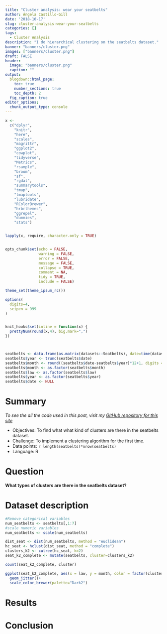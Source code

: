 ```yaml
---
title: "Cluster analysis: wear your seatbelts"
author: Ángela Castillo-Gill
date: '2018-10-17'
slug: cluster-analysis-wear-your-seatbelts
categories: []
tags: 
  - Cluster Analysis
description: "I do hierarchical clustering on the seatbelts dataset."
banner: "banners/cluster.png"
images: ["banners/cluster.png"]
draft: FALSE
header: 
  image: "banners/cluster.png"
  caption: ""
output:
  blogdown::html_page:
    toc: true
    number_sections: true
    toc_depth: 2
  fig_caption: true
editor_options: 
  chunk_output_type: console
---
```



```r
x <-
  c("dplyr",
    "knitr",
    "here",
    "scales",
    "magrittr",
    "ggplot2",
    "cowplot",
    "tidyverse",
    "Metrics",
    "rsample",
    "broom",
    "sf",
    "rgdal",
    "summarytools",
    "tmap",
    "tmaptools",
    "lubridate",
    "RColorBrewer",
    "hrbrthemes",
    "ggrepel",
    "dummies",
    "stats")


lapply(x, require, character.only = TRUE)


opts_chunk$set(echo = FALSE,
               warning = FALSE,
               error = FALSE,
               message = FALSE,
               collapse = TRUE,
               comment = NA,
               tidy = TRUE,
               include = FALSE)

theme_set(theme_ipsum_rc())

options(
  digits=4,
  scipen = 999
)


knit_hooks$set(inline = function(x) {
  prettyNum(round(x,4), big.mark=",")
})



seatbelts <- data.frame(as.matrix(datasets::Seatbelts), date=time(datasets::Seatbelts))
seatbelts$year <- trunc(seatbelts$date)
seatbelts$month <- round((seatbelts$date-seatbelts$year)*12+1, digits = 0)
seatbelts$month <- as.factor(seatbelts$month)
seatbelts$law <- as.factor(seatbelts$law)
seatbelts$year <- as.factor(seatbelts$year)
seatbelts$date <- NULL
```

# Summary

*To see the all the code used in this post, visit my [GitHub repository for this site](https://github.com/acastillogill/acastillogill)* 

- Objectives: To find what what kind of clusters are there in the seatbelts dataset. 
- Challenge: To implement a clustering algorithm for the first time.
- Data points: `r length(seatbelts)*nrow(seatbelts)`
- Language: R 


# Question


**What types of clusters are there in the seatbelts dataset?**

# Dataset description 

```r
#Remove categorical variables
num_seatbelts <- seatbelts[,1:7]
#scale numeric variables
num_seatbelts <- scale(num_seatbelts)
```



```r
dist_seat <- dist(num_seatbelts, method = "euclidean")
hc_seat <- hclust(dist_seat, method = "complete")
clusters_k2 <- cutree(hc_seat, k=2)
seat_k2_complete <- mutate(seatbelts, cluster=clusters_k2)

count(seat_k2_complete, cluster)

ggplot(seat_k2_complete, aes(x = law, y = month, color = factor(cluster))) +
  geom_jitter()+
  scale_color_brewer(palette="Dark2")
```


# Results

# Conclusion


